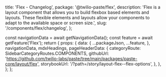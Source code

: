  title: 'Flex - Changelog',
  package: '@twilio-paste/flex',
  description:
    'Flex is a layout component that allows you to build flexbox based elements and layouts. These flexible elements and layouts allow your components to adapt to the available space or screen size.',
  slug: '/components/flex/changelog',
};




  const navigationData = await getNavigationData();
  const feature = await getFeature('Flex');
  return {
    props: {
      data: {
        ...packageJson,
        ...feature,
      },
      navigationData,
      mdxHeadings,
      pageHeaderData: {
        categoryRoute: SidebarCategoryRoutes.COMPONENTS,
        githubUrl: 'https://github.com/twilio-labs/paste/tree/main/packages/paste-core/layout/flex',
        storybookUrl: '/?path=/story/layout-flex--flex-options',
      },
    },
  };
};

<Changelog />

